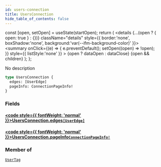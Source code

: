 ```yaml
---
id: users-connection
title: UsersConnection
hide_table_of_contents: false
---
```







  const [open, setOpen] = useState(startOpen);
  return (
    <details {...(open ? { open: true } : {})} className="details" style={{ border:'none', boxShadow:'none', background:'var(--ifm-background-color)' }}>
      <summary
        onClick={(e) => {
          e.preventDefault();
          setOpen((open) => !open);
        }}
        style={{ listStyle:'none' }}
      >
      {open ? dataOpen : dataClose}
      </summary>
      {open && children}
    </details>
  );
};




No description


```graphql
type UsersConnection {
  edges: [UserEdge]
  pageInfo: ConnectionPageInfo!
}
```


### Fields

#### [<code style={{ fontWeight: 'normal' }}>UsersConnection.<b>edges</b></code>](#)<Bullet />[`[UserEdge]`](/schema/objects/user-edge) <Badge class="secondary" text="list"/> <Badge class="secondary" text="object"/>
> 
> 

#### [<code style={{ fontWeight: 'normal' }}>UsersConnection.<b>pageInfo</b></code>](#)<Bullet />[`ConnectionPageInfo!`](/schema/objects/connection-page-info) <Badge class="secondary" text="non-null"/> <Badge class="secondary" text="object"/>
> 
> 



### Member of

[`UserTag`](/schema/objects/user-tag)  <Badge class="secondary" text="object"/>

